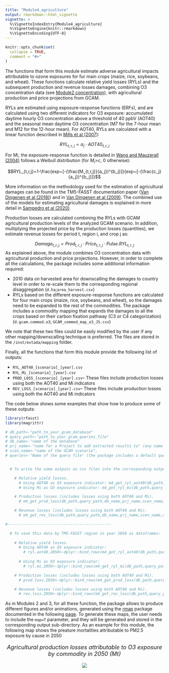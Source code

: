 ```yaml
---
title: "Module4_agriculture"
output: rmarkdown::html_vignette
vignette: >
  %\VignetteIndexEntry{Module4_agriculture}
  %\VignetteEngine{knitr::rmarkdown}
  %\VignetteEncoding{UTF-8}
---
```

```r
knitr::opts_chunk$set(
  collapse = TRUE,
  comment = "#>"
)
```

The functions that form this module estimate adverse agricultural impacts attributable to ozone exposures for fur main crops (maize, rice, soybeans, and wheat). These functions calculate relative yield losses (RYLs) and the subsequent production and revenue losses damages, combining O3 concentration data (see [Module2 concentration](file:///C:/Users/samp699/Desktop/rfasst/docs/articles/[Module2 concentration].html)), with agricultural production and price projections from GCAM.

RYLs are estimated using exposure-response functions (ERFs), and are calculated using two different indicators for O3 exposure: accumulated daytime hourly O3 concentration above a threshold of 40 ppbV (AOT40) and the seasonal mean daytime O3 concentration (M7 for the 7-hour mean and M12 for the 12-hour mean). For AOT40, RYLs are calculated with a linear function described in [Mills et al (2007)](https://www.sciencedirect.com/science/article/pii/S1352231006011356?via%3Dihub):

$$RYL_{t,r,j}=\alpha_j \cdot AOT40_{t,r,j} $$

For Mi, the exposure-response function is detailed in [Wang and Mauzerall (2004)](https://www.sciencedirect.com/science/article/pii/S1352231004004182?via%3Dihub) follows a Weibull distribution (for $M_i$>$c$, 0 otherwise):

$$RYL_{t,r,j}=1-\frac{exp~[-(\frac{M_{t,r,j}}{a_j})^{b_j}]}{exp~[-(\frac{c_j}{a_j})^{b_j}]}$$

More information on the methodology used for the estimation of agricultural damages can be found in the TM5-FASST documentation paper ([Van Dingenen et al (2018)](https://acp.copernicus.org/articles/18/16173/2018/acp-18-16173-2018-discussion.html)) and in [Van Dingenen et al (2009)](https://www.sciencedirect.com/science/article/pii/S1352231008009424?via%3Dihub). The combined use of the models for estimating agricultural damages is explained in more detail in [Sampedro et al (2020)](https://www.sciencedirect.com/science/article/pii/S1352231020302739).

Production losses are calculated combining the RYLs with GCAM agricultural production levels of the analyzed GCAM scenario. In addition, multiplying the projected price by the production losses (quantities), we estimate revenue losses for period t, region i, and crop j as:

   $$Damage_{t,r,j}=Prod_{t,r,j} \cdot Price_{t,r,j} \cdot Pulse.RYL_{t,r,j}$$ 
As explained above, the module combines O3 concentration data with agricultural production and price projections. However, in order to complete all the calculations, the package includes some additional information required:

* 2010 data on harvested area for downscalling the damages to country level in order to re-scale them to the corresponding regional disaggregation  (`d.ha`;`area_harvest.csv`)
* RYLs based on the different exposure-response functions are calculated for four main crops (maize, rice, soybeans, and wheat), so the damages need to be expanded to the rest of the commodities. The package includes a commodity mapping that expands the damages to all the crops based on their carbon fixation pathway (C3 or C4 categorization) (`d.gcam.commod.o3`; `GCAM_commod_map_o3_JS.csv`)

We note that these two files could be easily modified by the user if any other mapping/downscalling technique is preferred. The files are stored in the `/inst/extada/mapping` folder.

Finally, all the functions that form this module provide the following list of outputs:

* `RYL_AOT40_[scenario]_[year].csv`
* `RYL_Mi_[scenario]_[year].csv`
* `PROD_LOSS_[scenario]_[year].csv`-- These files include production losses using both the AOT40 and Mi indicators
* `REV_LOSS_[scenario]_[year].csv`-- These files include production losses using both the AOT40 and Mi indicators

The code below shows some examples that show how to produce some of these outputs:

```r
library(rfasst)
library(magrittr)

# db_path<-"path_to_your_gcam_database"
# query_path<-"path_to_your_gcam_queries_file"
# db_name<-"name of the database"
# prj_name<-"name for a Project to add extracted results to" (any name should work, avoid spaces just in case) 
# scen_name<-"name of the GCAM scenario",
# queries<-"Name of the query file" (the package includes a default query file that includes all the queries required in every function in the packae, "queries_rfasst.xml")


  # To write the some outputs as csv files into the corresponding output folder:

    # Relative yield losses.
      # Using AOT40 as O3 exposure indicator: m4_get_ryl_aot40(db_path,query_path,db_name,prj_name,scen_name,queries,saveOutput=T, map=F) 
      # Using Mi as O3 exposure indicator: m4_get_ryl_mi(db_path,query_path,db_name,prj_name,scen_name,queries,saveOutput=T, map=F) 

    # Production losses (includes losses using both AOT40 and Mi).
      # m4_get_prod_loss(db_path,query_path,db_name,prj_name,scen_name,queries,saveOutput=T, map=F) 

    # Revenue losses (includes losses using both AOT40 and Mi).
      # m4_get_rev_loss(db_path,query_path,db_name,prj_name,scen_name,queries,saveOutput=T, map=F) 

#----------------------------------------------

  # To save this data by TM5-FASST region in year 2050 as dataframes:
    
    # Relative yield losses.
      # Using AOT40 as O3 exposure indicator:
        # ryl.aot40.2050<-dplyr::bind_rows(m4_get_ryl_aot40(db_path,query_path,db_name,prj_name,scen_name,queries,saveOutput=F, map=F)) %>% dplyr::filter(year==2050)
                                                              
      # Using Mi as O3 exposure indicator:
        # ryl.mi.2050<-dplyr::bind_rows(m4_get_ryl_mi(db_path,query_path,db_name,prj_name,scen_name,queries,saveOutput=F, map=F)) %>% dplyr::filter(year==2050)

    # Production losses (includes losses using both AOT40 and Mi).
      # prod.loss.2050<-dplyr::bind_rows(m4_get_prod_loss(db_path,query_path,db_name,prj_name,scen_name,queries,saveOutput=T, map=F)) %>% dplyr::filter(year==2050)

    # Revenue losses (includes losses using both AOT40 and Mi).
      # rev.loss.2050<-dplyr::bind_rows(m4_get_rev_loss(db_path,query_path,db_name,prj_name,scen_name,queries,saveOutput=T, map=F)) %>% dplyr::filter(year==2050)


```

As in Modules 2 and 3, for all these function, the package allows to produce different figures and/or animations, generated using the [rmap](https://github.com/JGCRI/rmap) package documented in the following [page](jgcri.github.io/rmap/). To generate these maps, the user needs to include the `map=T` parameter, and they will be generated and stored in the corresponding output sub-directory. As an example for this module, the following map shows the preature mortalities attributable to PM2.5 exposure by cause in 2050
<!-------------------------->
<!-------------------------->
<p align="center" style="font-size:18px;"> *Agricultural production losses attributable to O3 exposure by commodity in 2050 (Mt)* </p>
<p align="center"> <img src="vignetteFigs/Prod_Loss_2050.PNG"></p>
<!-------------------------->
<!-------------------------->





